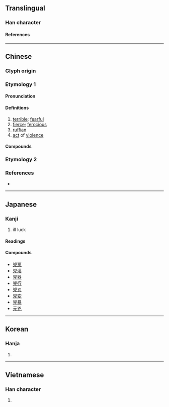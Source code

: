 {{also|凶}}
{{character info}}
==Translingual==

===Han character===
{{Han char|rn=10|rad=儿|as=04|sn=6|four=22217|canj=UKHU|ids=⿱凶儿}}

====References====
{{Han ref|kx=0124.040|dkj=01348|dj=0260.050|hdz=10268.030|uh=5147}}

----

==Chinese==

===Glyph origin===
{{Han etym}}

===Etymology 1===
{{zh-forms|s=凶|t2=凶}}

====Pronunciation====
{{zh-pron
|m=xiōng
|c=hung1
|h=pfs=hiûng
|mn=hiong
|mc=y
|oc=y
|ma=
|cat=a,n
}}

====Definitions====
{{zh-hanzi}}

# [[terrible]]; [[fearful]]
# [[fierce]]; [[ferocious]]
# [[ruffian]]
# [[act]] of [[violence]]

====Compounds====
{{zh-der|兇手|幫兇|兇猛|兇犯|兇狠|兇惡|兇懼|步步行兇|真兇實犯|緝兇|騁兇騁勢|頂兇|兇殺|兇殘|行兇|兇險}}

===Etymology 2===
{{zh-see|凶|v|bad luck}}

===References===
* {{R:twedu|A00269}}

----

==Japanese==

===Kanji===
{{ja-kanji|grade=|rs=儿04}}

# ill luck

====Readings====
{{ja-readings
|on=きょう
|kun=おそれる
}}

====Compounds====
* [[兇悪]]
* [[兇漢]]
* [[兇器]]
* [[兇行]]
* [[兇刃]]
* [[兇変]]
* [[兇暴]]
* [[元兇]]

----

==Korean==

===Hanja===
{{ko-hanja|흉}}

# {{rfdef|ko|sort=儿04}}

----

==Vietnamese==

===Han character===
{{vi-readings|reading=[[hung]]|rs=儿04}}

# {{rfdef|vi|sort=儿04}}